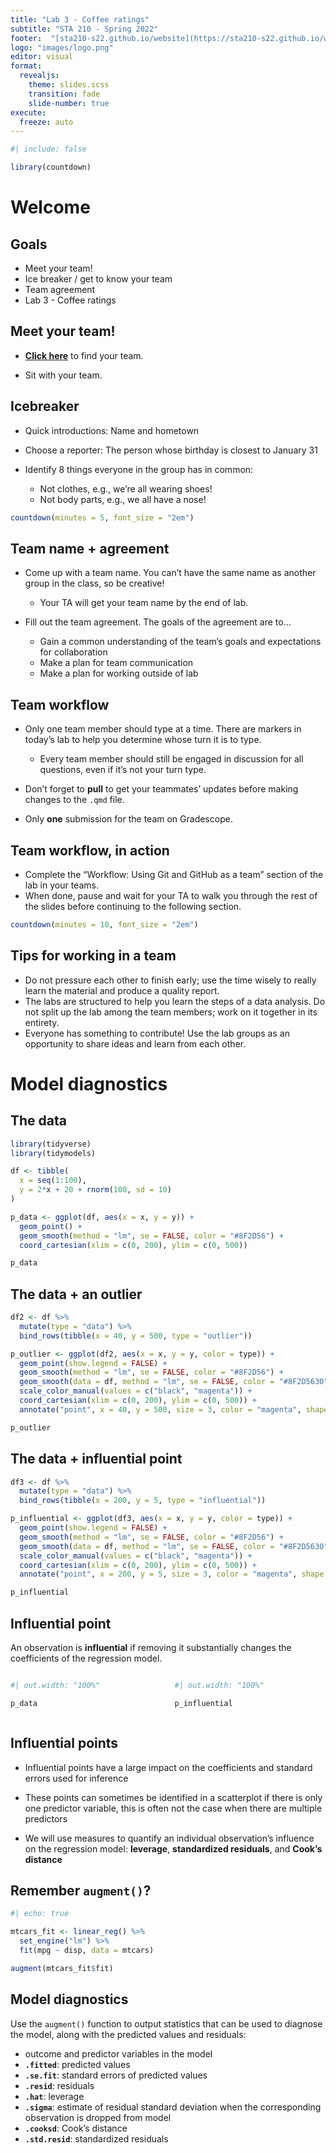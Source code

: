 ```yaml
---
title: "Lab 3 - Coffee ratings"
subtitle: "STA 210 - Spring 2022"
footer:  "[sta210-s22.github.io/website](https://sta210-s22.github.io/website/)"
logo: "images/logo.png"
editor: visual
format: 
  revealjs: 
    theme: slides.scss
    transition: fade
    slide-number: true
execute:
  freeze: auto
---
```


```r
#| include: false

library(countdown)
```

# Welcome

## Goals

-   Meet your team!
-   Ice breaker / get to know your team
-   Team agreement
-   Lab 3 - Coffee ratings

## Meet your team!

-   [**Click here**](https://github.com/sta210-s22/teams/blob/master/teams.csv) to find your team.

-   Sit with your team.

## Icebreaker

-   Quick introductions: Name and hometown

-   Choose a reporter: The person whose birthday is closest to January 31

-   Identify 8 things everyone in the group has in common:

    -   Not clothes, e.g., we're all wearing shoes!
    -   Not body parts, e.g., we all have a nose!

```r
countdown(minutes = 5, font_size = "2em")
```

## Team name + agreement

-   Come up with a team name.
    You can't have the same name as another group in the class, so be creative!

    -   Your TA will get your team name by the end of lab.

-   Fill out the team agreement.
    The goals of the agreement are to...

    -   Gain a common understanding of the team's goals and expectations for collaboration
    -   Make a plan for team communication
    -   Make a plan for working outside of lab

## Team workflow

-   Only one team member should type at a time.
    There are markers in today's lab to help you determine whose turn it is to type.

    -   Every team member should still be engaged in discussion for all questions, even if it's not your turn type.

-   Don't forget to **pull** to get your teammates' updates before making changes to the `.qmd` file.

-   Only **one** submission for the team on Gradescope.

## Team workflow, in action

-   Complete the "Workflow: Using Git and GitHub as a team" section of the lab in your teams.
-   When done, pause and wait for your TA to walk you through the rest of the slides before continuing to the following section.

```r
countdown(minutes = 10, font_size = "2em")
```

## Tips for working in a team

-   Do not pressure each other to finish early; use the time wisely to really learn the material and produce a quality report.
-   The labs are structured to help you learn the steps of a data analysis. Do not split up the lab among the team members; work on it together in its entirety.
-   Everyone has something to contribute! Use the lab groups as an opportunity to share ideas and learn from each other.

# Model diagnostics

## The data

```r
library(tidyverse)
library(tidymodels)

df <- tibble(
  x = seq(1:100),
  y = 2*x + 20 + rnorm(100, sd = 10)
)

p_data <- ggplot(df, aes(x = x, y = y)) +
  geom_point() +
  geom_smooth(method = "lm", se = FALSE, color = "#8F2D56") +
  coord_cartesian(xlim = c(0, 200), ylim = c(0, 500))

p_data
```

## The data + an outlier

```r
df2 <- df %>%
  mutate(type = "data") %>%
  bind_rows(tibble(x = 40, y = 500, type = "outlier"))

p_outlier <- ggplot(df2, aes(x = x, y = y, color = type)) +
  geom_point(show.legend = FALSE) +
  geom_smooth(method = "lm", se = FALSE, color = "#8F2D56") +
  geom_smooth(data = df, method = "lm", se = FALSE, color = "#8F2D5630") +
  scale_color_manual(values = c("black", "magenta")) +
  coord_cartesian(xlim = c(0, 200), ylim = c(0, 500)) +
  annotate("point", x = 40, y = 500, size = 3, color = "magenta", shape = "circle open")

p_outlier
```

## The data + influential point

```r
df3 <- df %>%
  mutate(type = "data") %>%
  bind_rows(tibble(x = 200, y = 5, type = "influential"))

p_influential <- ggplot(df3, aes(x = x, y = y, color = type)) +
  geom_point(show.legend = FALSE) +
  geom_smooth(method = "lm", se = FALSE, color = "#8F2D56") +
  geom_smooth(data = df, method = "lm", se = FALSE, color = "#8F2D5630") +
  scale_color_manual(values = c("black", "magenta")) +
  coord_cartesian(xlim = c(0, 200), ylim = c(0, 500)) +
  annotate("point", x = 200, y = 5, size = 3, color = "magenta", shape = "circle open")

p_influential
```

## Influential point

An observation is **influential** if removing it substantially changes the coefficients of the regression model.

::: columns
::: {.column width="50%"}
```r
#| out.width: "100%"

p_data
```
:::

::: {.column width="50%"}
```r
#| out.width: "100%"

p_influential
```
:::
:::

## Influential points

-   Influential points have a large impact on the coefficients and standard errors used for inference

-   These points can sometimes be identified in a scatterplot if there is only one predictor variable, this is often not the case when there are multiple predictors

-   We will use measures to quantify an individual observation's influence on the regression model: **leverage**, **standardized residuals**, and **Cook's distance**

## Remember `augment()`?

```r
#| echo: true

mtcars_fit <- linear_reg() %>%
  set_engine("lm") %>%
  fit(mpg ~ disp, data = mtcars)

augment(mtcars_fit$fit)
```

## Model diagnostics {.smaller}

Use the `augment()` function to output statistics that can be used to diagnose the model, along with the predicted values and residuals:

::: nonincremental
-   outcome and predictor variables in the model
-   **`.fitted`**: predicted values
-   **`.se.fit`**: standard errors of predicted values
-   **`.resid`**: residuals
-   **`.hat`**: leverage
-   **`.sigma`**: estimate of residual standard deviation when the corresponding observation is dropped from model
-   **`.cooksd`**: Cook's distance
-   **`.std.resid`**: standardized residuals
:::
